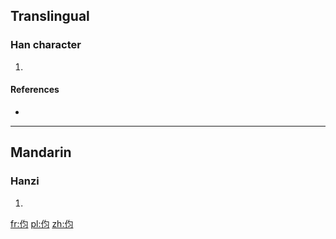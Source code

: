 ==Translingual==

===Han character===
{{Han char|rn=9|rad=人|as=04|sn=6|four=|canj=人心戈一 (OPIM), 人心一一 (OPMM)}}

# {{defn|Han|sort=人04}}

====References====
* {{Han ref|kx=0096.121|hdz=10124.160|uh=4F28|ud=20264}}

----

==Mandarin==

===Hanzi===
{{cmn-hanzi|pin=[[wèi]] ([[wei4]]), [[xùn]] ([[xun4]])|wg=wei<sup>4</sup>, hsün<sup>4</sup>}}

# {{defn|Mandarin|sort=人04}}

[[fr:伨]]
[[pl:伨]]
[[zh:伨]]
